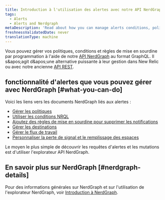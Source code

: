 ```yaml
---
title: Introduction à l'utilisation des alertes avec notre API NerdGraph
tags:
  - Alerts
  - Alerts and Nerdgraph
metaDescription: 'Read about how you can manage alerts conditions, policies, and muting rules using NerdGraph.'
freshnessValidatedDate: never
translationType: machine
---
```


Vous pouvez gérer vos politiques, conditions et règles de mise en sourdine par programmation à l&apos;aide de notre [API NerdGraph](/docs/apis/nerdgraph/get-started/introduction-new-relic-nerdgraph) au format GraphQL. Il s&amp;apos;agit d&amp;apos;une alternative puissante à leur gestion dans New Relic ou avec notre ancienne [API REST](/docs/alerts/rest-api-alerts/new-relic-alerts-rest-api/rest-api-calls-new-relic-alerts).

## fonctionnalité d&apos;alertes que vous pouvez gérer avec NerdGraph [#what-you-can-do]

Voici les liens vers les documents NerdGraph liés aux alertes :

* [Gérer les politiques](/docs/alerts/alerts-nerdgraph/nerdgraph-examples/nerdgraph-api-alerts-policies)
* [Utiliser les conditions NRQL](/docs/alerts/alerts-nerdgraph/nerdgraph-examples/nerdgraph-api-alerts-nrql-conditions)
* [Ajoutez des règles de mise en sourdine pour supprimer les notifications](/docs/alerts/new-relic-alerts/managing-notification-channels/muting-rules-suppress-notifications)
* [Gérer les destinations](/docs/apis/nerdgraph/examples/nerdgraph-api-notifications-destinations)
* [Gérer le flux de travail](/docs/apis/nerdgraph/examples/nerdgraph-api-workflows)
* [Personnaliser la perte de signal et le remplissage des espaces](/docs/alerts-applied-intelligence/new-relic-alerts/alerts-nerdgraph/nerdgraph-api-loss-signal-gap-filling)

Le moyen le plus simple de découvrir les requêtes d&apos;alertes et les mutations est d&apos;utiliser l&apos;explorateur API NerdGraph.

## En savoir plus sur NerdGraph [#nerdgraph-details]

Pour des informations générales sur NerdGraph et sur l&apos;utilisation de l&apos;explorateur NerdGraph, voir [Introduction à NerdGraph](/docs/apis/nerdgraph/get-started/introduction-new-relic-nerdgraph).